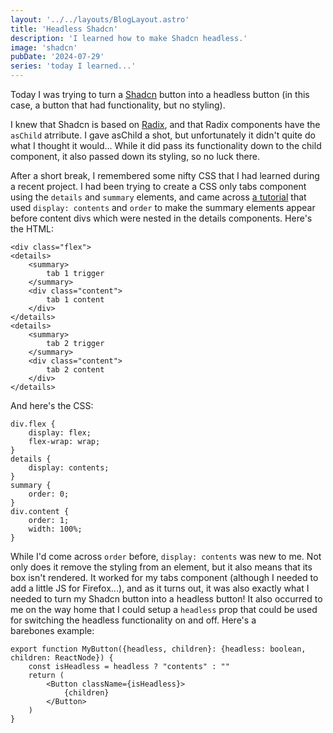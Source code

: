 ```yaml
---
layout: '../../layouts/BlogLayout.astro'
title: 'Headless Shadcn'
description: 'I learned how to make Shadcn headless.'
image: 'shadcn'
pubDate: '2024-07-29'
series: 'today I learned...'
---
```


Today I was trying to turn a [Shadcn](https://ui.shadcn.com/) button into a headless button (in this case, a button that had functionality, but no styling).

I knew that Shadcn is based on [Radix](https://www.radix-ui.com/), and that Radix components have the `asChild` atrribute. I gave asChild a shot, but unfortunately it didn't quite do what I thought it would... While it did pass its functionality down to the child component, it also passed down its styling, so no luck there.

After a short break, I remembered some nifty CSS that I had learned during a recent project. I had been trying to create a CSS only tabs component using the `details` and `summary` elements, and came across [a tutorial](https://codepen.io/RYJASM/pen/eYoYeRg) that used `display: contents` and `order` to make the summary elements appear before content divs which were nested in the details components. Here's the HTML:

```
<div class="flex">
<details>
    <summary>
        tab 1 trigger
    </summary>
    <div class="content">
        tab 1 content
    </div>
</details>
<details>
    <summary>
        tab 2 trigger
    </summary>
    <div class="content">
        tab 2 content
    </div>
</details>
```

And here's the CSS:

```
div.flex {
    display: flex;
    flex-wrap: wrap;
}
details {
    display: contents;
}
summary {
    order: 0;
}
div.content {
    order: 1;
    width: 100%;
}
```

While I'd come across `order` before, `display: contents` was new to me. Not only does it remove the styling from an element, but it also means that its box isn't rendered. It worked for my tabs component (although I needed to add a little JS for Firefox...), and as it turns out, it was also exactly what I needed to turn my Shadcn button into a headless button! It also occurred to me on the way home that I could setup a `headless` prop that could be used for switching the headless functionality on and off. Here's a barebones&nbsp;example:

```
export function MyButton({headless, children}: {headless: boolean, children: ReactNode}) {
    const isHeadless = headless ? "contents" : ""
    return (
        <Button className={isHeadless}>
            {children}
        </Button>
    )
}
```
